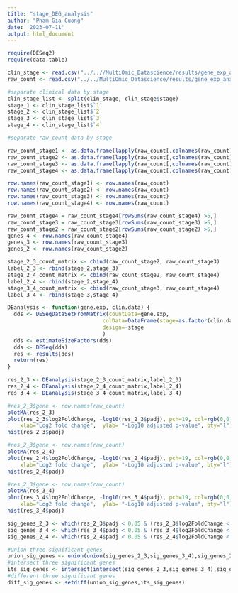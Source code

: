 ```yaml
---
title: "stage_DEG_analysis"
author: "Pham Gia Cuong"
date: '2023-07-11'
output: html_document
---
```


```r
require(DESeq2)
require(data.table)
```

```r
clin_stage <- read.csv("../..//MultiOmic_Datascience/results/gene_exp_analysis/clinical.csv",header=TRUE,sep="\t")
raw_count <- read.csv("../../MultiOmic_Datascience/results/gene_exp_analysis/count_data.csv",header=TRUE,sep = "\t")

```


```r
#separate clinical data by stage
clin_stage_list <- split(clin_stage, clin_stage$stage)
stage_1 <- clin_stage_list$`1`
stage_2 <- clin_stage_list$`2`
stage_3 <- clin_stage_list$`3`
stage_4 <- clin_stage_list$`4`

#separate raw_count data by stage

raw_count_stage1 <- as.data.frame(lapply(raw_count[,colnames(raw_count) %in% stage_1$sample], as.integer))
raw_count_stage2 <- as.data.frame(lapply(raw_count[,colnames(raw_count) %in% stage_2$sample], as.integer)) 
raw_count_stage3 <- as.data.frame(lapply(raw_count[,colnames(raw_count) %in% stage_3$sample], as.integer)) 
raw_count_stage4 <- as.data.frame(lapply(raw_count[,colnames(raw_count) %in% stage_4$sample], as.integer)) 

row.names(raw_count_stage1) <- row.names(raw_count)
row.names(raw_count_stage2) <- row.names(raw_count)
row.names(raw_count_stage3) <- row.names(raw_count)
row.names(raw_count_stage4) <- row.names(raw_count)

raw_count_stage4 = raw_count_stage4[rowSums(raw_count_stage4) >5,]
raw_count_stage3 = raw_count_stage3[rowSums(raw_count_stage3) >5,]
raw_count_stage2 = raw_count_stage2[rowSums(raw_count_stage2) >5,]
genes_4 <- row.names(raw_count_stage4)
genes_3 <- row.names(raw_count_stage3)
genes_2 <- row.names(raw_count_stage2)
```

```r
stage_2_3_count_matrix <- cbind(raw_count_stage2, raw_count_stage3)
label_2_3 <- rbind(stage_2,stage_3)
stage_2_4_count_matrix <- cbind(raw_count_stage2, raw_count_stage4)
label_2_4 <- rbind(stage_2,stage_4)
stage_3_4_count_matrix <- cbind(raw_count_stage3, raw_count_stage4)
label_3_4 <- rbind(stage_3,stage_4)

```

```r
DEanalysis <- function(gene.exp, clin.data) {
  dds <- DESeqDataSetFromMatrix(countData=gene.exp,
                              colData=DataFrame(stage=as.factor(clin.data$stage)),
                              design=~stage
                              )
  dds <- estimateSizeFactors(dds)
  dds <- DESeq(dds)
  res <- results(dds)
  return(res)
}
```

```r
res_2_3 <- DEanalysis(stage_2_3_count_matrix,label_2_3)
res_2_4 <- DEanalysis(stage_2_4_count_matrix,label_2_4)
res_3_4 <- DEanalysis(stage_3_4_count_matrix,label_3_4)
```
```r
#res_2_3$gene <- row.names(raw_count)
plotMA(res_2_3)
plot(res_2_3$log2FoldChange, -log10(res_2_3$padj), pch=19, col=rgb(0,0,1,.3), xlim=c(-6,6),
    xlab="Log2 fold change",  ylab= "-Log10 adjusted p-value", bty="l")
hist(res_2_3$padj)
```
```r
#res_2_3$gene <- row.names(raw_count)
plotMA(res_2_4)
plot(res_2_4$log2FoldChange, -log10(res_2_4$padj), pch=19, col=rgb(0,0,1,.3), xlim=c(-6,6),
    xlab="Log2 fold change",  ylab= "-Log10 adjusted p-value", bty="l")
hist(res_2_4$padj)
```

```r
#res_2_3$gene <- row.names(raw_count)
plotMA(res_3_4)
plot(res_3_4$log2FoldChange, -log10(res_3_4$padj), pch=19, col=rgb(0,0,1,.3), xlim=c(-6,6),
    xlab="Log2 fold change",  ylab= "-Log10 adjusted p-value", bty="l")
hist(res_3_4$padj)
```
```r
sig_genes_2_3 <- which(res_2_3$padj < 0.05 & (res_2_3$log2FoldChange < -1 | res_2_3$log2FoldChange > 1))
sig_genes_3_4 <- which(res_3_4$padj < 0.05 & (res_3_4$log2FoldChange < -1 | res_3_4$log2FoldChange > 1))
sig_genes_2_4 <- which(res_2_4$padj < 0.05 & (res_2_4$log2FoldChange < -1 | res_2_4$log2FoldChange > 1))
```

```r
#Union three significant genes
union_sig_genes <- union(union(sig_genes_2_3,sig_genes_3_4),sig_genes_2_4)
#intersect three significant genes
its_sig_genes <- intersect(intersect(sig_genes_2_3,sig_genes_3_4),sig_genes_2_4)
#different three significant genes
diff_sig_genes <- setdiff(union_sig_genes,its_sig_genes)
```

```r
```


